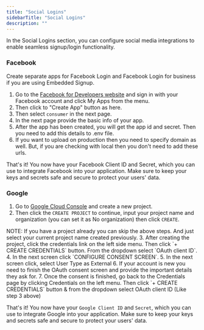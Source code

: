 ```yaml
---
title: "Social Logins"
sidebarTitle: "Social Logins"
description: ""
---
```


In the Social Logins section, you can configure social media integrations to enable seamless signup/login functionality. 

### Facebook
<Info>
    Create separate apps for Facebook Login and Facebook Login for business if you are using Embedded Signup.
</Info>

1. Go to the <a href="https://developers.facebook.com/">Facebook for Developers website</a> and sign in with your Facebook account and click My Apps from the menu.
2. Then click to "Create App" button as here.
3. Then select `consumer` in the next page.
4. In the next page provide the basic info of your app.
5. After the app has been created, you will get the app id and secret. Then you need to add this details to .env file.
6. If you want to upload on production then you need to specify domain as well. But, if you are checking with local then you don't need to add these urls.

That's it! You now have your Facebook Client ID and Secret, which you can use to integrate Facebook into your application. Make sure to keep your keys and secrets safe and secure to protect your users' data.

### Google
1. Go to <a href="https://console.cloud.google.com/apis/dashboard" target="_blank">Google Cloud Console</a> and create a new project.
2. Then click the `CREATE PROJECT` to continue, input your project name and organization (you can set it as No organization) then click `CREATE`.
<Info>
    NOTE: If you have a project already you can skip the above steps. And just select your current project name created previously.
</Info>
3. After creating the project, click the credentials link on the left side menu. Then click `+ CREATE CREDENTIALS` button. From the dropdown select `OAuth client ID`.
4. In the next screen click `CONFIGURE CONSENT SCREEN`.
5. In the next screen click, select User Type as External
6. If your account is new you need to finish the OAuth consent screen and provide the important details they ask for.
7. Once the consent is finished, go back to the Credentials page by clicking Credentials on the left menu. Then click `+ CREATE CREDENTIALS` button & from the dropdown select OAuth client ID (Like step 3 above)


That's it! You now have your `Google Client ID` and `Secret`, which you can use to integrate Google into your application. Make sure to keep your keys and secrets safe and secure to protect your users' data.